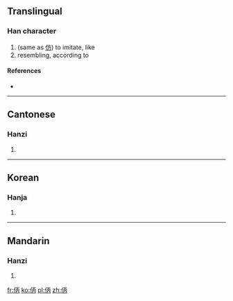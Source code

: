 ==Translingual==

===Han character===
{{Han char|rn=9|rad=人|as=05|sn=7|four=|canj=人一人月 (OMOB)}}

# (same as [[仿]]) to imitate, like
# resembling, according to

====References====
* {{Han ref|kx=0096.190|hdz=10130.050|uh=3442|ud=13378}}

----

==Cantonese==

===Hanzi===
{{yue-hanzi|jyut=|y=fong2, pong4}}

# {{defn|Cantonese|sort=人05}}

----

==Korean==

===Hanja===
{{ko-hanja|hangeul=방|rv=bang|mr=pang|y=pang|eumhun=헤매다|ehrv=hemaeda|ehmr=hemaeda|ehy=heymayta}}

# {{defn|Korean|sort=人05}}

----

==Mandarin==

===Hanzi===
{{cmn-hanzi|pin=[[fǎng]] ([[fang3]]), [[páng]] ([[pang2]])|wg=fang<sup>3</sup>, p'ang<sup>2</sup>}}

# {{defn|Mandarin|sort=人05}}

[[fr:㑂]]
[[ko:㑂]]
[[pl:㑂]]
[[zh:㑂]]